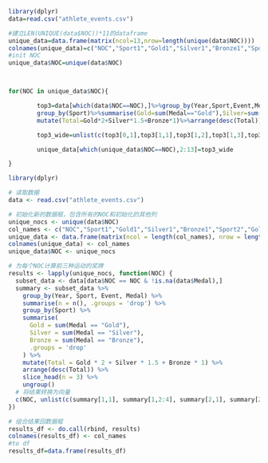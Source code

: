 ```R
library(dplyr)
data=read.csv("athlete_events.csv")

#建立LEN(UNIQUE(data$NOC))*11的dataframe
unique_data=data.frame(matrix(ncol=13,nrow=length(unique(data$NOC))))
colnames(unique_data)=c("NOC","Sport1","Gold1","Silver1","Bronze1","Sport2","Gold2","Silver2","Bronze2","Sport3","Gold3","Silver3","Bronze3")
#init NOC
unique_data$NOC=unique(data$NOC)



for(NOC in unique_data$NOC){

        top3=data[which(data$NOC==NOC),]%>%group_by(Year,Sport,Event,Medal)%>%filter(!is.na(Medal))%>%summarise(n=1)%>%
        group_by(Sport)%>%summarise(Gold=sum(Medal=="Gold"),Silver=sum(Medal=="Silver"),Bronze=sum(Medal=="Bronze"))%>%
        mutate(Total=Gold*2+Silver*1.5+Bronze*1)%>%arrange(desc(Total))%>%head(3)

        top3_wide=unlist(c(top3[0,1],top3[1,1],top3[1,2],top3[1,3],top3[1,4],top3[2,1],top3[2,2],top3[2,3],top3[2,4],top3[3,1],top3[3,2],top3[3,3],top3[3,4]))

        unique_data[which(unique_data$NOC==NOC),2:13]=top3_wide

}


```
```R
library(dplyr)

# 读取数据
data <- read.csv("athlete_events.csv")

# 初始化新的数据框，包含所有的NOC和初始化的其他列
unique_nocs <- unique(data$NOC)
col_names <- c("NOC","Sport1","Gold1","Silver1","Bronze1","Sport2","Gold2","Silver2","Bronze2","Sport3","Gold3","Silver3","Bronze3")
unique_data <- data.frame(matrix(ncol = length(col_names), nrow = length(unique_nocs)))
colnames(unique_data) <- col_names
unique_data$NOC <- unique_nocs

# 为每个NOC计算前三种运动的奖牌
results <- lapply(unique_nocs, function(NOC) {
  subset_data <- data[data$NOC == NOC & !is.na(data$Medal),]
  summary <- subset_data %>%
    group_by(Year, Sport, Event, Medal) %>%
    summarise(n = n(), .groups = 'drop') %>%
    group_by(Sport) %>%
    summarise(
      Gold = sum(Medal == "Gold"),
      Silver = sum(Medal == "Silver"),
      Bronze = sum(Medal == "Bronze"),
      .groups = 'drop'
    ) %>%
    mutate(Total = Gold * 2 + Silver * 1.5 + Bronze * 1) %>%
    arrange(desc(Total)) %>%
    slice_head(n = 3) %>%
    ungroup()
  # 将结果转换为向量
  c(NOC, unlist(c(summary[1,1], summary[1,2:4], summary[2,1], summary[2,2:4], summary[3,1], summary[3,2:4])))
})

# 组合结果回数据框
results_df <- do.call(rbind, results)
colnames(results_df) <- col_names
#to df
results_df=data.frame(results_df)


```

